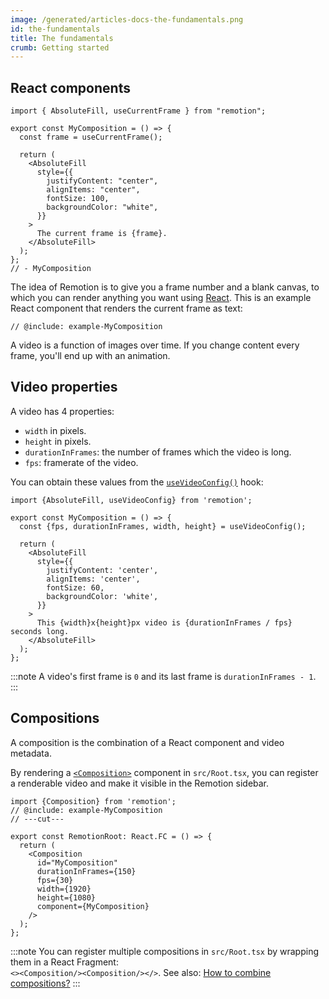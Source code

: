 ```yaml
---
image: /generated/articles-docs-the-fundamentals.png
id: the-fundamentals
title: The fundamentals
crumb: Getting started
---
```


## React components

```twoslash include example
import { AbsoluteFill, useCurrentFrame } from "remotion";

export const MyComposition = () => {
  const frame = useCurrentFrame();

  return (
    <AbsoluteFill
      style={{
        justifyContent: "center",
        alignItems: "center",
        fontSize: 100,
        backgroundColor: "white",
      }}
    >
      The current frame is {frame}.
    </AbsoluteFill>
  );
};
// - MyComposition
```

The idea of Remotion is to give you a frame number and a blank canvas, to which you can render anything you want using [React](https://react.dev). This is an example React component that renders the current frame as text:

```tsx twoslash title="MyComposition.tsx"
// @include: example-MyComposition
```

A video is a function of images over time. If you change content every frame, you'll end up with an animation.

## Video properties

A video has 4 properties:

- `width` in pixels.
- `height` in pixels.
- `durationInFrames`: the number of frames which the video is long.
- `fps`: framerate of the video.

You can obtain these values from the [`useVideoConfig()`](/docs/use-video-config) hook:

```tsx twoslash
import {AbsoluteFill, useVideoConfig} from 'remotion';

export const MyComposition = () => {
  const {fps, durationInFrames, width, height} = useVideoConfig();

  return (
    <AbsoluteFill
      style={{
        justifyContent: 'center',
        alignItems: 'center',
        fontSize: 60,
        backgroundColor: 'white',
      }}
    >
      This {width}x{height}px video is {durationInFrames / fps} seconds long.
    </AbsoluteFill>
  );
};
```

:::note
A video's first frame is `0` and its last frame is `durationInFrames - 1`.
:::

## Compositions

A composition is the combination of a React component and video metadata.

By rendering a [`<Composition>`](/docs/composition) component in `src/Root.tsx`, you can register a renderable video and make it visible in the Remotion sidebar.

```tsx twoslash title="src/Root.tsx"
import {Composition} from 'remotion';
// @include: example-MyComposition
// ---cut---

export const RemotionRoot: React.FC = () => {
  return (
    <Composition
      id="MyComposition"
      durationInFrames={150}
      fps={30}
      width={1920}
      height={1080}
      component={MyComposition}
    />
  );
};
```

:::note
You can register multiple compositions in `src/Root.tsx` by wrapping them in a React Fragment:  
`<><Composition/><Composition/></>`. See also: [How to combine compositions?](/docs/miscellaneous/snippets/combine-compositions)
:::
